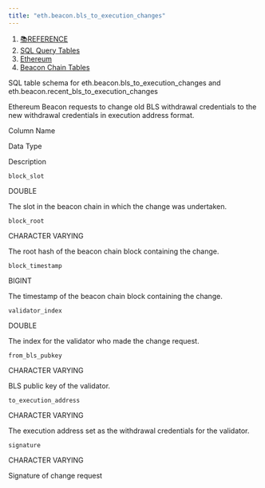```yaml
---
title: "eth.beacon.bls_to_execution_changes"
---
```


1. [📚REFERENCE](/reference)
2. [SQL Query Tables](/reference/sql-query-tables)
3. [Ethereum](/reference/sql-query-tables/ethereum)
4. [Beacon Chain Tables](/reference/sql-query-tables/ethereum/beacon-chain-tables)

SQL table schema for eth.beacon.bls\_to\_execution\_changes and eth.beacon.recent\_bls\_to\_execution\_changes

Ethereum Beacon requests to change old BLS withdrawal credentials to the new withdrawal credentials in execution address format.

Column Name

Data Type

Description

`block_slot`

DOUBLE

The slot in the beacon chain in which the change was undertaken.

`block_root`

CHARACTER VARYING

The root hash of the beacon chain block containing the change.

`block_timestamp`

BIGINT

The timestamp of the beacon chain block containing the change.

`validator_index`

DOUBLE

The index for the validator who made the change request.

`from_bls_pubkey`

CHARACTER VARYING

BLS public key of the validator.

`to_execution_address`

CHARACTER VARYING

The execution address set as the withdrawal credentials for the validator.

`signature`

CHARACTER VARYING

Signature of change request
